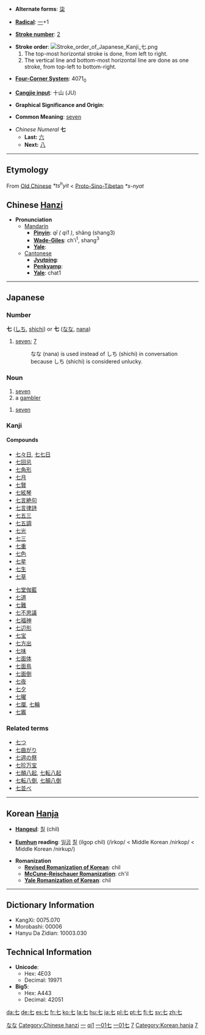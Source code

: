 * '''Alternate forms''': [[柒]]

* '''[[Wiktionary:Chinese radical index| Radical]]''': [[Wiktionary:Chinese radical index 一|一]]+1

* '''[[Wiktionary:Chinese total strokes index|Stroke number]]''': [[Wiktionary:Chinese total strokes index 2|2]]

*'''Stroke order''': [[Image:Stroke order of Japanese Kanji 七.png]]
*# The top-most horizontal stroke is done, from left to right.
*# The vertical line and bottom-most horizontal line are done as one stroke, from top-left to bottom-right. 

* '''[[Wiktionary:Chinese four corner index|Four-Corner System]]''': 4071<sub>0</sub>

* '''[[Wiktionary:Chinese Cangjie index|Cangjie input]]''': 十山 (JU)

* '''Graphical Significance and Origin''': 

* '''Common Meaning''': [[seven]]

*''Chinese Numeral'' '''七'''
**'''Last:''' [[六]]
**'''Next:''' [[八]]

----

== Etymology ==

From [[Old Chinese]] ''*ts<sup>h</sup>yit'' < [[Proto-Sino-Tibetan]] ''*s-nyat''

== Chinese [[Hanzi]] ==

*'''Pronunciation '''
**[[Mandarin]]
***'''[[Pinyin]]''': ''qī ( qi1 )'', shǎng (shang3)
***'''[[Wade-Giles]]''': ch'i<sup>1</sup>, shang<sup>3</sup>
***'''[[Yale]]''': 
**[[Cantonese]]
***'''[[Jyutping]]''': 
***'''[[Penkyamp]]''': 
***'''[[Yale]]''': chat1


----

== Japanese ==
[[Category:1000 Japanese basic words|なな]]
===Number===
'''七''' ([[しち]], [[shichi]]) or '''七''' ([[なな]], [[nana]])
#[[seven]]; [[7]]
#:なな (nana) is used instead of しち (shichi) in conversation because しち (shichi) is considered unlucky.
=== Noun===
{{ja-noun|k|hira=なな|rom=nana}}
#[[seven]]
#a [[gambler]]
{{ja-noun|k|hira=しち|rom=shichi}}
#[[seven]]
===Kanji===
{{kanji|[[しち]] ([[shichi]]), [[しつ]] ([[shitsu]])|[[なな]] ([[nana]]), [[ななつ]] ([[nanatsu]]), [[ななたび]] ([[nanatabi]])|rs=一01|grade=1}}
====Compounds====
{{top}}
*[[七々日]], [[七七日]]
*[[七回忌]]
*[[七角形]]
*[[七月]]
*[[七賢]]
*[[七絃琴]]
*[[七言絶句]]
*[[七言律詩]]
*[[七五三]]
*[[七五調]]
*[[七光]]
*[[七三]]
*[[七重]]
*[[七色]]
*[[七星]]
*[[七生]]
*[[七草]]
{{mid}}
*[[七堂伽藍]]
*[[七道]]
*[[七難]]
*[[七不思議]]
*[[七福神]]
*[[七辺形]]
*[[七宝]]
*[[七方出]]
*[[七味]]
*[[七面体]]
*[[七面鳥]]
*[[七面倒]]
*[[七夜]]
*[[七夕]]
*[[七曜]]
*[[七厘]], [[七輪]]
*[[七竈]]
{{bottom}}


===Related terms===
*[[七つ]]
*[[七曲がり]]
*[[七週の祭]]
*[[七珍万宝]]
*[[七顛八起]], [[七転八起]]
*[[七転八倒]], [[七顛八倒]]
*[[七並べ]]

----

== Korean [[Hanja]] ==

* '''[[Hangeul]]''': [[칠]] (chil)

* '''[[Eumhun]] reading''': [[일곱]] [[칠]] (ilgop chil) (/irkop/ < Middle Korean /nirkop/ < Middle Korean /nirkup/)

* '''Romanization'''
** '''[[Revised Romanization of Korean]]''': chil
** '''[[McCune-Reischauer Romanization]]''': ch'il
** '''[[Yale Romanization of Korean]]''': chil


----

== Dictionary Information ==

* KangXi: 0075.070
* Morobashi: 00006
* Hanyu Da Zidian: 10003.030

== Technical Information ==

* '''Unicode''':
** Hex: 4E03
** Decimal: 19971
* '''Big5''':
** Hex: A443
** Decimal: 42051

[[Category:Chinese hanzi]]
[[Category:zh-tw:Numbers|一]]
[[Category:zh-cn:Numbers|qi1]]
[[Category:Japanese kanji|一01七]]
[[Category:Grade 1 kanji|一01七]]
[[Category:Japanese numbers|7]]
[[Category:Korean hanja]]
[[Category:Korean numbers|7]]

[[da:七]]
[[de:七]]
[[es:七]]
[[fr:七]]
[[ko:七]]
[[la:七]]
[[hu:七]]
[[ja:七]]
[[pl:七]]
[[pt:七]]
[[fi:七]]
[[sv:七]]
[[zh:七]]